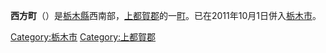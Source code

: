 {{日本町村 (廢除)|
自治體名=西方|
町村=町|
町村章=|
日文原名=西方町|
平假名=にしかたまち|
羅馬字拼音=Nishikata-machi|
廢除時間 = 2011年10月1日|
廢除理由 = 編入合併|
廢除時處置 = '''西方町''' → [[栃木市|栃木市]]|
現在自治體 = 栃木市|
都道府縣=栃木縣|
支廳=|
郡=上都賀郡|
編號=09321-1|
面積=32.00|
邊界未定=|
人口=7,009|
統計時間=2007年8月31日|
自治體=[[栃木市|栃木市]]、[[鹿沼市|鹿沼市]]、[[壬生町|壬生町]]|
樹=|
花=|
鳥=|
其他象徵物=|
其他象徵=|
郵遞區號=329-0692|
所在地=上都賀郡西方町本城1|
電話號碼=282-92-0300|
外部連結=http://www.town.nishikata.tochigi.jp/|
經度=|
緯度=|
地圖=|
注記=
}}
'''西方町'''（{{jpn|j=西方町|hg=にしかたまち|rm=Nishikata machi|f=y}}）是[[栃木縣|栃木縣]]西南部，[[上都賀郡|上都賀郡]]的一[[市町村|町]]。已在2011年10月1日併入[[栃木市|栃木市]]。

{{栃木縣}}

[[Category:栃木市|Category:栃木市]]
[[Category:上都賀郡|Category:上都賀郡]]